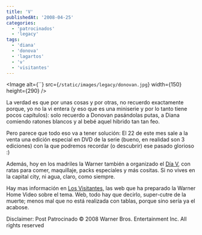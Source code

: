 ```yaml
---
title: 'V'
publishedAt: '2008-04-25'
categories:
  - 'patrocinados'
  - 'legacy'
tags:
  - 'diana'
  - 'donova'
  - 'lagartos'
  - 'v'
  - 'visitantes'
---
```


\<Image
alt={\`\`} src={`/static/images/legacy/donovan.jpg`}
width={150}
height={290}
/>

La verdad es que por unas cosas y por otras, no recuerdo exactamente porque, yo no la vi entera (y eso que es una miniserie y por lo tanto tiene pocos capítulos): solo recuerdo a Donovan pasándolas putas, a Diana comiendo ratones blancos y al bebé aquel hibrido tan tan feo.

Pero parece que todo eso va a tener solución: El 22 de este mes sale a la venta una edición especial en DVD de la serie (bueno, en realidad son 3 ediciones) con la que podremos recordar (o descubrir) ese pasado glorioso :)

Además, hoy en los madriles la Warner también a organizado el [Día V](http://losvisitantes.com/?page_id=3), con ratas para comer, maquillaje, packs especiales y más cositas. Si no vives en la capital city, ni agua, claro, como siempre.

Hay mas información en [Los Visitantes](http://losvisitantes.com/), las web que ha preparado la Warner Home Video sobre el tema. Web, todo hay que decirlo, super-cutre de la muerte; menos mal que no está realizada con tablas, porque sino sería ya el acabose.

Disclaimer: Post Patrocinado © 2008 Warner Bros. Entertainment Inc. All rights reserved
